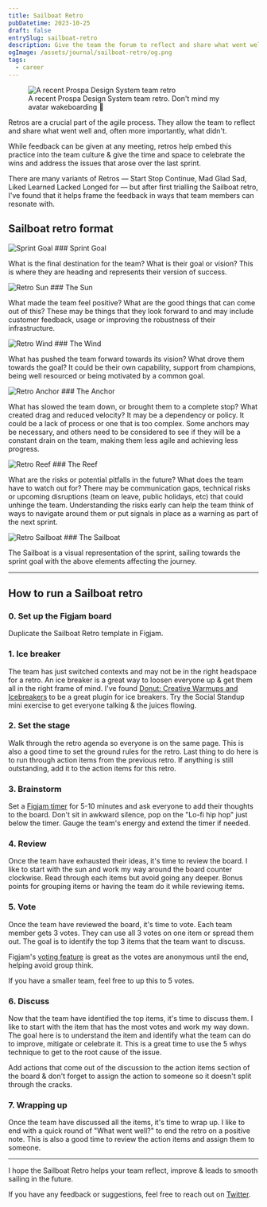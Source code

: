 ```yaml
---
title: Sailboat Retro
pubDatetime: 2023-10-25
draft: false
entrySlug: sailboat-retro
description: Give the team the forum to reflect and share what went well and, often more importantly, what didn't.
ogImage: /assets/journal/sailboat-retro/og.png
tags:
  - career
---
```



<figure>
  <Image
    src={nutmegRetro}
    alt="A recent Prospa Design System team retro"
    class="wide"
  />
  <figcaption>
    A recent Prospa Design System team retro. Don't mind my avatar wakeboarding
    🙈
  </figcaption>
</figure>

Retros are a crucial part of the agile process. They allow the team to reflect and share what went well and, often more importantly, what didn't.

While feedback can be given at any meeting, retros help embed this practice into the team culture & give the time and space to celebrate the wins and address the issues that arose over the last sprint.

There are many variants of Retros — Start Stop Continue, Mad Glad Sad, Liked Learned Lacked Longed for — but after first trialling the Sailboat retro, I've found that it helps frame the feedback in ways that team members can resonate with.


<LinkCard
  type="Link"
  url="https://www.figma.com/community/file/967321073661280669/sailboat-retro"
  title="Sailboat Retro Template"
  domain="figma.com"
/>

## Sailboat retro format

<Image src={retroGoal} alt="Sprint Goal" class="-mb-4 ml-0 w-8" />
### Sprint Goal

What is the final destination for the team? What is their goal or vision? This is where they are heading and represents their version of success.

<Image src={retroSun} alt="Retro Sun" class="-mb-4 ml-0 w-8" />
### The Sun

What made the team feel positive? What are the good things that can come out of this? These may be things that they look forward to and may include customer feedback, usage or improving the robustness of their infrastructure.

<Image src={retroWind} alt="Retro Wind" class="-mb-4 ml-0 w-8" />
### The Wind

What has pushed the team forward towards its vision? What drove them towards the goal? It could be their own capability, support from champions, being well resourced or being motivated by a common goal.

<Image src={retroAnchor} alt="Retro Anchor" class="-mb-4 ml-0 w-8" />
### The Anchor

What has slowed the team down, or brought them to a complete stop? What created drag and reduced velocity? It may be a dependency or policy. It could be a lack of process or one that is too complex. Some anchors may be necessary, and others need to be considered to see if they will be a constant drain on the team, making them less agile and achieving less progress.

<Image src={retroReef} alt="Retro Reef" class="-mb-4 ml-0 w-8" />
### The Reef

What are the risks or potential pitfalls in the future? What does the team have to watch out for? There may be communication gaps, technical risks or upcoming disruptions (team on leave, public holidays, etc) that could unhinge the team. Understanding the risks early can help the team think of ways to navigate around them or put signals in place as a warning as part of the next sprint.

<Image src={retroSprint} alt="Retro Sailboat" class="-mb-4 ml-0 w-8" />
### The Sailboat

The Sailboat is a visual representation of the sprint, sailing towards the sprint goal with the above elements affecting the journey.

---

## How to run a Sailboat retro

### 0. Set up the Figjam board

Duplicate the Sailboat Retro template in Figjam.

<LinkCard
  type="Link"
  url="https://www.figma.com/community/file/967321073661280669/sailboat-retro"
  title="Sailboat Retro Template"
  domain="figma.com"
/>

### 1. Ice breaker

The team has just switched contexts and may not be in the right headspace for a retro. An ice breaker is a great way to loosen everyone up & get them all in the right frame of mind.
I've found [Donut: Creative Warmups and Icebreakers](https://www.figma.com/community/widget/1029886180069182307/donut-creative-warmups-and-icebreakers) to be a great plugin for ice breakers.
Try the Social Standup mini exercise to get everyone talking & the juices flowing.

### 2. Set the stage

Walk through the retro agenda so everyone is on the same page. This is also a good time to set the ground rules for the retro. Last thing to do here is to run through action items from the previous retro. If anything is still outstanding, add it to the action items for this retro.

### 3. Brainstorm

Set a [Figjam timer](https://help.figma.com/hc/en-us/articles/4402269549591-Stay-on-track-with-the-timer-in-FigJam) for 5-10 minutes and ask everyone to add their thoughts to the board. Don't sit in awkward silence, pop on the "Lo-fi hip hop" just below the timer. Gauge the team's energy and extend the timer if needed.

### 4. Review

Once the team have exhausted their ideas, it's time to review the board. I like to start with the sun and work my way around the board counter clockwise. Read through each items but avoid going any deeper. Bonus points for grouping items or having the team do it while reviewing items.

### 5. Vote

Once the team have reviewed the board, it's time to vote. Each team member gets 3 votes. They can use all 3 votes on one item or spread them out. The goal is to identify the top 3 items that the team want to discuss.

Figjam's [voting feature](https://help.figma.com/hc/en-us/articles/9359912208663-Run-voting-sessions-in-FigJam) is great as the votes are anonymous until the end, helping avoid group think.

If you have a smaller team, feel free to up this to 5 votes.

### 6. Discuss

Now that the team have identified the top items, it's time to discuss them. I like to start with the item that has the most votes and work my way down. The goal here is to understand the item and identify what the team can do to improve, mitigate or celebrate it. This is a great time to use the 5 whys technique to get to the root cause of the issue.

Add actions that come out of the discussion to the action items section of the board & don't forget to assign the action to someone so it doesn't split through the cracks.

### 7. Wrapping up

Once the team have discussed all the items, it's time to wrap up. I like to end with a quick round of "What went well?" to end the retro on a positive note. This is also a good time to review the action items and assign them to someone.

---

I hope the Sailboat Retro helps your team reflect, improve & leads to smooth sailing in the future.

If you have any feedback or suggestions, feel free to reach out on [Twitter](https://twitter.com/brodymaclean).
